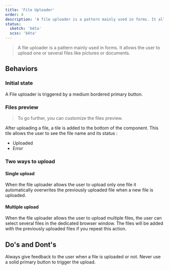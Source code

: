 ```yaml
---
title: 'File Uploader'
order: 4
description: 'A file uploader is a pattern mainly used in forms. It allows the user to upload one or several files like pictures or documents.'
status:
  sketch: 'bêta'
  scss: 'bêta'
---
```


> A file uploader is a pattern mainly used in forms. It allows the user to upload one or several files like pictures or documents.

## Behaviors

### Initial state

A File uploader is triggered by a medium bordered primary button.

<Preview path="default" nude />

### Files preview

> To go further, you can customize the files preview.

After uploading a file, a tile is added to the bottom of the component. This tile allows the user to see the file name and its status :

- Uploaded
- Error

<Preview path="uploaded-files" nude />

### Two ways to upload

#### Single upload

When the file uploader allows the user to upload only one file it automatically overwrites the previously uploaded file when a new file is uploaded.

#### Multiple upload

When the file uploader allows the user to upload multiple files, the user can select several files in the dedicated browser window. The files will be added with the previously uploaded files if you repeat this action.

## Do's and Dont's

<HintItem>
  Always give feedback to the user when a file is uploaded or not.
</HintItem>
<HintItem dont>
  Never use a solid primary button to trigger the upload.
</HintItem>
